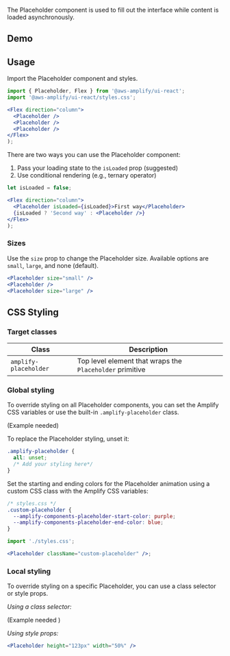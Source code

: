 
The Placeholder component is used to fill out the interface while content is loaded asynchronously.

## Demo

<PlaceholderDemo />

## Usage

Import the Placeholder component and styles.

```jsx
import { Placeholder, Flex } from '@aws-amplify/ui-react';
import '@aws-amplify/ui-react/styles.css';

<Flex direction="column">
  <Placeholder />
  <Placeholder />
  <Placeholder />
</Flex>
);
```

<Flex direction="column">
  <Placeholder />
  <Placeholder />
  <Placeholder />
</Flex>

There are two ways you can use the Placeholder component:

1. Pass your loading state to the `isLoaded` prop (suggested)
2. Use conditional rendering (e.g., ternary operator)

```jsx
let isLoaded = false;

<Flex direction="column">
  <Placeholder isLoaded={isLoaded}>First way</Placeholder>
  {isLoaded ? 'Second way' : <Placeholder />}
</Flex>
);
```

<TwoWays />

### Sizes

Use the `size` prop to change the Placeholder size. Available options are `small`, `large`, and none (default).

```jsx
<Placeholder size="small" />
<Placeholder />
<Placeholder size="large" />
```

<Flex direction="column">
  <Placeholder size="small" />
  <Placeholder />
  <Placeholder size="large" />
</Flex>

## CSS Styling

### Target classes

| Class                 | Description                                              |
| --------------------- | -------------------------------------------------------- |
| `amplify-placeholder` | Top level element that wraps the `Placeholder` primitive |

### Global styling

To override styling on all Placeholder components, you can set the Amplify CSS variables or use the built-in `.amplify-placeholder` class.

(Example needed)

To replace the Placeholder styling, unset it:

```css
.amplify-placeholder {
  all: unset;
  /* Add your styling here*/
}
```

Set the starting and ending colors for the Placeholder animation using a custom CSS class with the Amplify CSS variables:

```css
/* styles.css */
.custom-placeholder {
  --amplify-components-placeholder-start-color: purple;
  --amplify-components-placeholder-end-color: blue;
}
```

```jsx
import './styles.css';

<Placeholder className="custom-placeholder" />;
```

<Flex>
  <Placeholder className="custom-placeholder" />
</Flex>

### Local styling

To override styling on a specific Placeholder, you can use a class selector or style props.

_Using a class selector:_

(Example needed )

_Using style props:_

```jsx
<Placeholder height="123px" width="50%" />
```

<Flex>
  <Placeholder height="123px" width="50%" />
</Flex>
